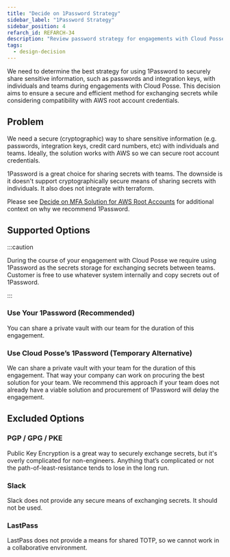 ```yaml
---
title: "Decide on 1Password Strategy"
sidebar_label: "1Password Strategy"
sidebar_position: 4
refarch_id: REFARCH-34
description: "Review password strategy for engagements with Cloud Posse"
tags:
  - design-decision
---
```



<Intro>
  We need to determine the best strategy for using 1Password to securely share
  sensitive information, such as passwords and integration keys, with
  individuals and teams during engagements with Cloud Posse. This decision aims
  to ensure a secure and efficient method for exchanging secrets while
  considering compatibility with AWS root account credentials.
</Intro>

## Problem

We need a secure (cryptographic) way to share sensitive information (e.g. passwords, integration keys, credit card
numbers, etc) with individuals and teams. Ideally, the solution works with AWS so we can secure root account
credentials.

1Password is a great choice for sharing secrets with teams. The downside is it doesn't support cryptographically secure
means of sharing secrets with individuals. It also does not integrate with terraform.

Please see
[Decide on MFA Solution for AWS Root Accounts](/layers/accounts/design-decisions/decide-on-mfa-solution-for-aws-root-accounts)
for additional context on why we recommend 1Password.

## Supported Options

:::caution

During the course of your engagement with Cloud Posse we require using 1Password as the secrets storage for exchanging
secrets between teams. Customer is free to use whatever system internally and copy secrets out of 1Password.

:::

### Use Your 1Password (Recommended)

You can share a private vault with our team for the duration of this engagement.

### Use Cloud Posse’s 1Password (Temporary Alternative)

We can share a private vault with your team for the duration of this engagement. That way your company can work on
procuring the best solution for your team. We recommend this approach if your team does not already have a viable
solution and procurement of 1Password will delay the engagement.

## Excluded Options

### PGP / GPG / PKE

Public Key Encryption is a great way to securely exchange secrets, but it's overly complicated for non-engineers.
Anything that’s complicated or not the path-of-least-resistance tends to lose in the long run.

### Slack

Slack does not provide any secure means of exchanging secrets. It should not be used.

### LastPass

LastPass does not provide a means for shared TOTP, so we cannot work in a collaborative environment.
